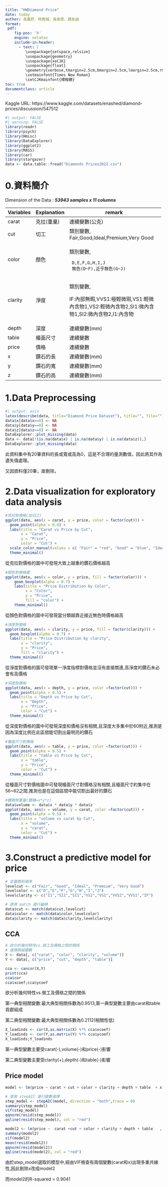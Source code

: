 ---
title: "HWDiamond Price"
date: today
author: 高嘉妤、柯堯珹、吳承恩、趙友誠
format:
 pdf:
    fig-pos: 'h'
    engine: xelatex
    include-in-header:
      - text: |
         \usepackage{setspace,relsize}
         \usepackage{geometry}
         \usepackage{xeCJK}
         \usepackage{float}
         \geometry{verbose,tmargin=2.5cm,bmargin=2.5cm,lmargin=2.5cm,rmargin=2.5cm}
         \setmainfont{Times New Roman}
         \setCJKmainfont{標楷體}
toc: true
documentclass: article
---
Kaggle URL: https://www.kaggle.com/datasets/enashed/diamond-prices/discussion/547512

```{r}
#| output: FALSE
#| warning: FALSE
library(readr)
library(psych)
library(Hmisc)
library(DataExplorer)
library(ggplot2)
library(MASS)
library(car)
library(stargazer)
data <- data.table::fread("Diamonds Prices2022.csv")
```

# 0.資料簡介

Dimension of the Data : ***53943 samples x 11 columns***

+-----------+-------------+-------------------------------------------------------------------------------------------------+
| Variables | Explanation | remark                                                                                          |
+===========+=============+=================================================================================================+
| carat     | 克拉(重量)  | 連續變數(公克)                                                                                  |
+-----------+-------------+-------------------------------------------------------------------------------------------------+
| cut       | 切工        | 類別變數, Fair,Good,Ideal,Premium,Very Good                                                     |
+-----------+-------------+-------------------------------------------------------------------------------------------------+
| color     | 顏色        | 類別變數,                                                                                       |
|           |             |                                                                                                 |
|           |             | ```                                                                                             |
|           |             |  D,E,F,G,H,I,J                                                                                  |
|           |             |  無色(D~F),近乎無色(G~J)                                                                        |
|           |             | ```                                                                                             |
+-----------+-------------+-------------------------------------------------------------------------------------------------+
| clarity   | 淨度        | 類別變數,                                                                                       |
|           |             |                                                                                                 |
|           |             | IF:內部無暇,VVS1:極輕微瑕,VS1:輕微內含物1,VS2:輕微內含物2,SI1:微內含物1,SI2:微內含物2,I1:內含物 |
+-----------+-------------+-------------------------------------------------------------------------------------------------+
| depth     | 深度        | 連續變數(mm)                                                                                    |
+-----------+-------------+-------------------------------------------------------------------------------------------------+
| table     | 檯面尺寸    | 連續變數                                                                                        |
+-----------+-------------+-------------------------------------------------------------------------------------------------+
| price     | 價格        | 連續變數                                                                                        |
+-----------+-------------+-------------------------------------------------------------------------------------------------+
| x         | 鑽石的長    | 連續變數(mm)                                                                                    |
+-----------+-------------+-------------------------------------------------------------------------------------------------+
| y         | 鑽石的寬    | 連續變數(mm)                                                                                    |
+-----------+-------------+-------------------------------------------------------------------------------------------------+
| z         | 鑽石的高    | 連續變數(mm)                                                                                    |
+-----------+-------------+-------------------------------------------------------------------------------------------------+

# 1.Data Preprocessing

```{r}
#| output: asis
latex(describe(data, title="Diamond Price Dataset"), title="", file="")
data$x[data$x==0] <- NA
data$y[data$y==0] <- NA
data$z[data$z==0] <- NA
DataExplorer::plot_missing(data)
data <- data[!(is.na(data$x) | is.na(data$y) | is.na(data$z)),]
DataExplorer::plot_missing(data)
```

此資料集中有20筆資料的長或寬或高為0，這是不合理的量測數值，因此將其作為遺失值處理。

又因資料僅20筆，故刪除。

# 2.Data visualization for exploratory data analysis

```{r}
#克拉對價格(加切工)
ggplot(data, aes(x = carat, y = price, color = factor(cut))) +
  geom_point(alpha = 0.6) +
  labs(title = "Carat vs Price by Cut",
       x = "Carat",
       y = "Price",
       color = "Cut") +
  scale_color_manual(values = c( "Fair" = "red", "Good" = "blue", "Ideal" = "green", "Premium" = "purple", "Very Good" = "orange"))+
  theme_minimal()
```

從克拉對價格的圖中可發現大致上越重的鑽石價格越高

```{r}
#顏色對價格圖
ggplot(data, aes(x = color, y = price, fill = factor(color))) +
    geom_boxplot(alpha = 0.7) +
    labs(title = "Price Distribution by Color",
         x = "Color",
         y = "Price",
         fill = "color") +
    theme_minimal()
```

從顏色對價格的圖中可發現當分類越靠近接近無色時價格越高

```{r}
#淨度對價格
ggplot(data, aes(x = clarity, y = price, fill = factor(clarity))) +
  geom_boxplot(alpha = 0.7) +
  labs(title = "Price Distribution by clarity",
       x = "clarity",
       y = "Price",
       fill = "clarity") +
  theme_minimal()
```

從淨度對價格的圖可發現單一淨度指標對價格並沒有直接關連,高淨度的鑽石未必會有高價格

```{r}
#深度對價格
ggplot(data, aes(x = depth, y = price, color =factor(cut))) +
  geom_point(alpha = 0.5) +
  labs(title = "Depth vs Price by Cut",
       x = "Depth",
       y = "Price",
       color = "Cut") +
  theme_minimal()
```

從深度對價格的圖中可發現深度和價格沒有相關,且深度大多集中於60附近,推測是因為深度比例在此區間能切割出最明亮的鑽石

```{r}
#檯面尺寸對價格
ggplot(data, aes(x = table, y = price, color =factor(cut))) +
  geom_point(alpha = 0.5) +
  labs(title = "table vs Price by Cut",
       x = "table",
       y = "Price",
       color = "Cut") +
  theme_minimal()
```

從檯面尺寸對價格圖中可發現檯面尺寸對價格沒有相關,且檯面尺寸約集中在56\~62之間,推測也是在這個區間中能切割出最好的鑽石

```{r}
#體積對重量(體積=x*y*z)
data$volume <- data$x * data$y * data$z
ggplot(data, aes(x = volume, y = carat, color =factor(cut))) +
  geom_point(alpha = 0.5) +
  labs(title = "volume vs carat by Cut",
       x = "volume",
       y = "carat",
       color = "Cut") +
  theme_minimal()
```

# 3.Construct a predictive model for price

```{r}
# 定義類別順序
levelcut <- c("Fair", "Good", "Ideal", "Premium", "Very Good")
levelcolor <- c("D","E","F","G","H","I","J")
levelclarity <- c("I1","SI2","SI1","VS2","VS1","VVS2","VVS1","IF")

# 使用 match 進行編碼
data$cut <- match(data$cut,levelcut)
data$color <- match(data$color,levelcolor)
data$clarity <- match(data$clarity,levelclarity)
```

## CCA

```{r}
# 欲分析幾何特性vs.做工及價格之間的關係
# 選擇兩組變數
X <- data[, c("carat", "color", "clarity", "volume")]
Y <- data[, c("price", "cut", "depth", "table")]

cca <- cancor(X,Y)
print(cca)
cca$cor
cca$xcoef;cca$ycoef
```

欲分析幾何特性vs.做工及價格之間的關係

第一典型相關變數:最大典型相關係數為0.9513,第一典型變數主要由carat和table貢獻組成

第二典型相關變數:最大典型相關係數為0.2112(相關性低)

```{r}
X_loadinds <- cor(X,as.matrix(X) %*% cca$xcoef)
Y_loadinds <- cor(Y,as.matrix(Y) %*% cca$ycoef)
X_loadinds;Y_loadinds
```

第一典型變數主要受carat(-),volume(-)和price(-)影響

第二典型變數主要受clarity(+),depth(-)和table(-)影響

## Price model

```{r}
model <- lm(price ~ carat + cut + color + clarity + depth + table  + x + y + z, data = data)

# 使用 stepAIC 進行變數選擇
step_model <- stepAIC(model, direction = "both",trace = 0)
summary(step_model)
vif(step_model)
qqnorm(resid(step_model))
qqline(resid(step_model), col = "red")

model2 <- lm(price ~  carat +cut + color + clarity + depth + table   , data = data)
summary(model2)
vif(model2)
mean(resid(model2))  
qqnorm(resid(model2))
qqline(resid(model2), col = "red")
```

由於step_model選取的模型中,經由VIF檢查有兩個變數(carat和x)出現多重共線性,因此剔除x改成model2

而model2的R-squared = 0.9041

